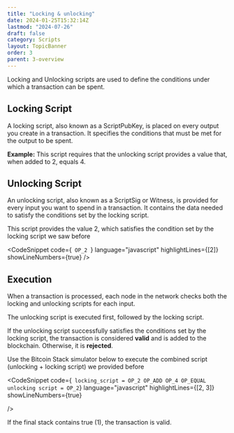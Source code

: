 ```yaml
---
title: "Locking & unlocking"
date: 2024-01-25T15:32:14Z
lastmod: "2024-07-26"
draft: false
category: Scripts
layout: TopicBanner
order: 3
parent: 3-overview
---
```


Locking and Unlocking scripts are used to define the conditions under which a transaction can be spent.

## Locking Script

A locking script, also known as a ScriptPubKey, is placed on every output you create in a transaction. It specifies the conditions that must be met for the output to be spent.

<SvgDisplay
    src="/bitcoin-topics/static/images/topics/overview/lock_script.svg"
    width="90%"
    height="auto"
/>

**Example:** This script requires that the unlocking script provides a value that, when added to 2, equals 4.

## Unlocking Script

An unlocking script, also known as a ScriptSig or Witness, is provided for every input you want to spend in a transaction. It contains the data needed to satisfy the conditions set by the locking script.

<SvgDisplay
    src="/bitcoin-topics/static/images/topics/overview/unlock_script.svg"
    width="90%"
    height="auto"
/>

This script provides the value 2, which satisfies the condition set by the locking script we saw before

<CodeSnippet
    code={` 
  OP_2 
`}
    language="javascript"
    highlightLines={[2]}
    showLineNumbers={true}
/>
## Execution

When a transaction is processed, each node in the network checks both the locking and unlocking scripts for each input.

The unlocking script is executed first, followed by the locking script.

If the unlocking script successfully satisfies the conditions set by the locking script, the transaction is considered **valid** and is added to the blockchain. Otherwise, it is **rejected**.

<SvgDisplay
    src="/bitcoin-topics/static/images/topics/p2pk/lock_unlock.svg"
    width="90%"
    height="auto"
/>

Use the Bitcoin Stack simulator below to execute the combined script (unlocking + locking script) we provided before

<CodeSnippet 
  code={` 
  locking_script = OP_2 OP_ADD OP_4 OP_EQUAL
  unlocking script = OP_2
`}
  language="javascript"
  highlightLines={[2, 3]}
  showLineNumbers={true}

/>

If the final stack contains true (1), the transaction is valid.

<StackSimulator showOperations={true} />
